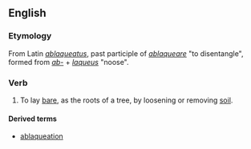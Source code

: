 ==English==

===Etymology===
From Latin ''[[ablaqueatus]]'', past participle of ''[[ablaqueare]]'' "to disentangle", formed from ''[[ab-]]'' + ''[[laqueus]]'' "noose".

===Verb===
{{en-verb|ablaqueat|ing}}

# {{transitive|obsolete}} To lay [[bare]], as the roots of a tree, by loosening or removing [[soil]].

====Derived terms====
* [[ablaqueation]]